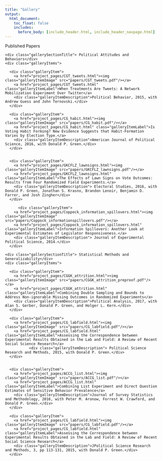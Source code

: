 ```yaml
---
title: "Gallery"
output:
  html_document:
    toc_float: false
    includes:
      before_body: [include_header.html, include_header_navpage.html]
---
```


<!--html_preserve-->

<div class="band full">
  <div class="bandContent pageTitle">Published Papers</div>
  <div class="bandContent gallerySection">
    <div class="gallerySectionTitle"> Political Attitudes and Behaviors</div>
    <div class="galleryItems">
    
      <div class="galleryItem">
        <a href="project_pages/CGT_tweets.html"><img class="galleryItemImage" src="papers/CGT_tweets.pdf"/></a>
        <a href="project_pages/CGT_tweets.html" class="galleryItemLabel">When Treatments Are Tweets: A Network Mobilization Experiment Over Twitter</a>
        <div class="galleryItemDescription">Political Behavior, 2015, with Andrew Guess and John Ternovski.</div>
      </div>
      
      <div class="galleryItem">
        <a href="project_pages/CG_habit.html"><img class="galleryItemImage" src="papers/CG_habit.pdf"/></a>
        <a href="project_pages/CG_habit.html" class="galleryItemLabel">Is Voting Habit Forming? New Evidence Suggests that Habit-Formation Varies by Election Type.</a>
        <div class="galleryItemDescription">American Journal of Political Science, 2016, with Donald P. Green.</div>
      </div>
      

      <div class="galleryItem">
        <a href="project_pages/GKCFLZ_lawnsigns.html"><img class="galleryItemImage" src="papers/GKCFLZ_lawnsigns.pdf"/></a>
        <a href="project_pages/GKCFLZ_lawnsigns.html" class="galleryItemLabel">The Effects of Lawn Signs on Vote Outcomes: Results from Four Randomized Field Experiments.</a>
        <div class="galleryItemDescription"> Electoral Studies, 2016, with Donald P. Green, Jonathan S. Krasno, Brandon Lenoir, Benjamin D. Farrer, and Josh Zingher</div>
      </div>
    
          <div class="galleryItem">
        <a href="project_pages/Coppock_information_spillovers.html"><img class="galleryItemImage" src="papers/Coppock_informationspillovers.pdf"/></a>
        <a href="project_pages/Coppock_information_spillovers.html" class="galleryItemLabel">Information Spillovers: Another Look at Experimental Estimates of Legislator Responsiveness.</a>
        <div class="galleryItemDescription"> Journal of Experimental Political Science, 2014.</div>
      </div>
    
    
    
    
  </div>


</div>


<div class="bandContent gallerySection">
    <div class="gallerySectionTitle"> Statistical Methods and Generalizability</div>
    <div class="galleryItems">
    
      <div class="galleryItem">
        <a href="project_pages/CGGK_attrition.html"><img class="galleryItemImage" src="papers/CGGK_attrition_preproof.pdf"/></a>
        <a href="project_pages/CGGK_attrition.html" class="galleryItemLabel">Combining Double Sampling and Bounds to Address Non-ignorable Missing Outcomes in Randomized Experiments</a>
        <div class="galleryItemDescription">Political Analysis, 2017, with Alan S. Gerber, Donald P. Green, and Holger L. Kern.</div>
      </div>
      
      <div class="galleryItem">
        <a href="project_pages/CG_labfield.html"><img class="galleryItemImage" src="papers/CG_labfield.pdf"/></a>
        <a href="project_pages/CG_labfield.html" class="galleryItemLabel">Assessing the Correspondence between Experimental Results Obtained in the Lab and Field: A Review of Recent Social Science Research</a>
               <div class="galleryItemDescription"> Political Science Research and Methods, 2015, with Donald P. Green.</div>
      </div>
      

      <div class="galleryItem">
        <a href="project_pages/ACCG_list.html"><img class="galleryItemImage" src="papers/ACCG_list.pdf"/></a>
        <a href="project_pages/ACCG_list.html" class="galleryItemLabel">Combining List Experiment and Direct Question Estimates of Sensitive Behavior Prevalence</a>
        <div class="galleryItemDescription">Journal of Survey Statistics and Methodology, 2016, with Peter M. Aronow, Forrest W. Crawford, and Donald P. Green.</div>
      </div>
    
      <div class="galleryItem">
        <a href="project_pages/CG_labfield.html"><img class="galleryItemImage" src="papers/CG_labfield.pdf"/></a>
        <a href="project_pages/CG_labfield.html" class="galleryItemLabel">Assessing the Correspondence between Experimental Results Obtained in the Lab and Field: A Review of Recent Social Science Research</a>
        <div class="galleryItemDescription">JPolitical Science Research and Methods, 3, pp 113-131, 2015, with Donald P. Green.</div>
      </div>
    
    
    
  </div>


</div>

<!--/html_preserve-->
